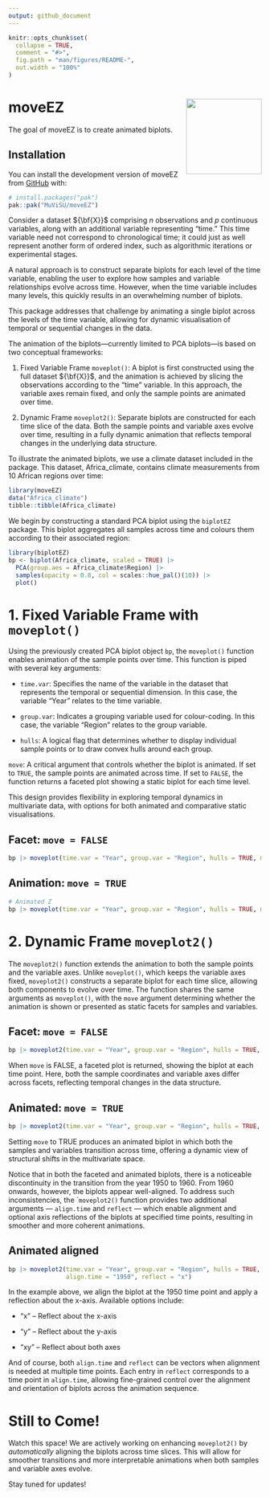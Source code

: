 ```yaml
---
output: github_document
---
```


<!-- README.md is generated from README.Rmd. Please edit that file -->

```r
knitr::opts_chunk$set(
  collapse = TRUE,
  comment = "#>",
  fig.path = "man/figures/README-",
  out.width = "100%"
)
```

# moveEZ <img src="logo.png" align="right" width="150" alt="" />

<!-- badges: start -->
<!-- badges: end -->

The goal of moveEZ is to create animated biplots. 

## Installation

You can install the development version of moveEZ from [GitHub](https://github.com/) with:

``` r
# install.packages("pak")
pak::pak("MuViSU/moveEZ")
```

Consider a dataset ${\bf{X}}$ comprising $n$ observations and $p$ continuous variables, along with an additional variable representing "time." This time variable need not correspond to chronological time; it could just as well represent another form of ordered index, such as algorithmic iterations or experimental stages.

A natural approach is to construct separate biplots for each level of the time variable, enabling the user to explore how samples and variable relationships evolve across time. However, when the time variable includes many levels, this quickly results in an overwhelming number of biplots.

This package addresses that challenge by animating a single biplot across the levels of the time variable, allowing for dynamic visualisation of temporal or sequential changes in the data.

The animation of the biplots—currently limited to PCA biplots—is based on two conceptual frameworks:

1. Fixed Variable Frame `moveplot()`: A biplot is first constructed using the full dataset ${\bf{X}}$, and the animation is achieved by slicing the observations according to the "time" variable. In this approach, the variable axes remain fixed, and only the sample points are animated over time.


2. Dynamic Frame `moveplot2()`: Separate biplots are constructed for each time slice of the data. Both the sample points and variable axes evolve over time, resulting in a fully dynamic animation that reflects temporal changes in the underlying data structure.

To illustrate the animated biplots, we use a climate dataset included in the package. This dataset, Africa_climate, contains climate measurements from 10 African regions over time:

```r
library(moveEZ)
data("Africa_climate")
tibble::tibble(Africa_climate)
```

We begin by constructing a standard PCA biplot using the `biplotEZ` package. This biplot aggregates all samples across time and colours them according to their associated region:
```r
library(biplotEZ)
bp <- biplot(Africa_climate, scaled = TRUE) |> 
  PCA(group.aes = Africa_climate$Region) |> 
  samples(opacity = 0.8, col = scales::hue_pal()(10)) |>
  plot()
```

# 1. Fixed Variable Frame with `moveplot()`
Using the previously created PCA biplot object `bp`, the `moveplot()` function enables animation of the sample points over time. This function is piped with several key arguments:

- `time.var`: Specifies the name of the variable in the dataset that represents the temporal or sequential dimension. In this case, the variable "Year" relates to the time variable.

- `group.var`: Indicates a grouping variable used for colour-coding. In this case, the variable "Region" relates to the group variable.

- `hulls`: A logical flag that determines whether to display individual sample points or to draw convex hulls around each group.

`move`: A critical argument that controls whether the biplot is animated. If set to `TRUE`, the sample points are animated across time. If set to `FALSE`, the function returns a faceted plot showing a static biplot for each time level.

This design provides flexibility in exploring temporal dynamics in multivariate data, with options for both animated and comparative static visualisations.


## Facet: `move = FALSE`
```r
bp |> moveplot(time.var = "Year", group.var = "Region", hulls = TRUE, move = FALSE)
```

## Animation: `move = TRUE`
```r
# Animated Z
bp |> moveplot(time.var = "Year", group.var = "Region", hulls = TRUE, move = TRUE)
```


# 2. Dynamic Frame `moveplot2()`
The `moveplot2()` function extends the animation to both the sample points and the variable axes. Unlike `moveplot()`, which keeps the variable axes fixed, `moveplot2()` constructs a separate biplot for each time slice, allowing both components to evolve over time. The function shares the same arguments as `moveplot()`, with the `move` argument determining whether the animation is shown or presented as static facets for samples and variables.

## Facet: `move = FALSE`
```r
bp |> moveplot2(time.var = "Year", group.var = "Region", hulls = TRUE, move = FALSE)
```
When `move` is FALSE, a faceted plot is returned, showing the biplot at each time point. Here, both the sample coordinates and variable axes differ across facets, reflecting temporal changes in the data structure.

## Animated: `move = TRUE`
```r
bp |> moveplot2(time.var = "Year", group.var = "Region", hulls = TRUE, move = TRUE)
```

Setting `move` to TRUE produces an animated biplot in which both the samples and variables transition across time, offering a dynamic view of structural shifts in the multivariate space. 

Notice that in both the faceted and animated biplots, there is a noticeable discontinuity in the transition from the year 1950 to 1960. From 1960 onwards, however, the biplots appear well-aligned. To address such inconsistencies, the ``moveplot2()` function provides two additional arguments — `align.time` and `reflect` — which enable alignment and optional axis reflections of the biplots at specified time points, resulting in smoother and more coherent animations.



## Animated aligned
```r
bp |> moveplot2(time.var = "Year", group.var = "Region", hulls = TRUE, move = TRUE,
                align.time = "1950", reflect = "x")
```

In the example above, we align the biplot at the 1950 time point and apply a reflection about the x-axis. Available options include:

- "x" – Reflect about the x-axis

- "y" – Reflect about the y-axis

- "xy" – Reflect about both axes

And of course, both `align.time` and `reflect` can be vectors when alignment is needed at multiple time points. Each entry in `reflect` corresponds to a time point in `align.time`, allowing fine-grained control over the alignment and orientation of biplots across the animation sequence. 

# Still to Come!
Watch this space! We are actively working on enhancing `moveplot2()` by *automatically* aligning the biplots across time slices. This will allow for smoother transitions and more interpretable animations when both samples and variable axes evolve.

Stay tuned for updates!










